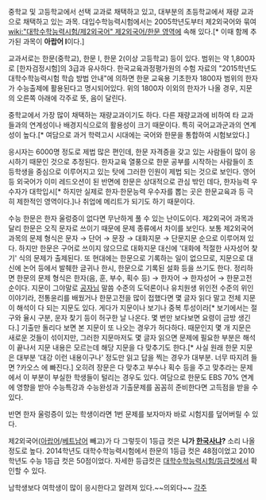 중학교 및 고등학교에서 선택 교과로 채택하고 있고, 대부분의 초등학교에서 재량 교과으로 채택하고 있는 과목. 대입수학능력시험에서는 2005학년도부터 제2외국어와 묶여 [[wiki:"대학수학능력시험/제2외국어" 제2외국어/한문 영역]]에 속해 있다.[* 이때 함께 추가된 과목이 '''아랍어 Ⅰ'''이다.]

교과서로는 한문(중학교), 한문 Ⅰ, 한문 2(이상 고등학교) 등이 있다. 범위는 약 1,800자로 [한자검정시험]의 3급과 유사하다. 한국교육과정평가원의 수험 자료의 "2015학년도 대학수학능력시험 학습 방법 안내"에 의하면 한문 교육용 기초한자 1800자 범위의 한자가 수능출제에 활용된다고 명시되어있다. 위의 1800자 이외의 한자가 나올 경우, 지문의 오른쪽 아래에 각주로 뜻, 음이 달린다.

중학교에서 가장 많이 채택하는 재량교과이기도 하다. 다른 재량교과에 비하여 타 교과들과의 연계성이나 배경지식으로의 활용성이 크기 때문이다. 특히 국어교과군과의 연계성이 높다.[* 여담으로 과거 학력고시 시대에는 국어와 한문을 통합하여 시험보았다.]

응시자는 6000명 정도로 제법 많은 편인데, 한문 자격증을 갖고 있는 사람들이 많이 응시하기 때문인 것으로 추정된다. 한자교육 열풍으로 한문 공부를 시작하는 사람들이 초등학생을 중심으로 이루어지고 있는 탓에 그러한 인원이 제법 되는 것으로 보인다. 영어 등 외국어가 이미 레드오션이 된 반면에 한문은 상대적으로 관심 밖인 데다, 한자능력 우수자가 대학입시[* 하지만 실제로 한자·한문능력 우수자를 뽑는 곳은 한문교육과 등 극히 제한적인 영역이다.]나 취업에 메리트가 되기도 하기 때문이다.

수능 한문은 한자 울렁증이 없다면 무난하게 풀 수 있는 난이도이다.
제2외국어 과목과 달리 한문은 오직 문자로 쓰이기 때문에 문제 종류에서 차이를 보인다. 보통 제2외국어 과목의 문제 형식은 문자 → 단어 → 문장 → 대화지문 → 단문지문 순으로 이루어져 있다. 하지만 한문은 구어로 쓰이지 않으므로 대화지문 대신에 '대화에 적절한 사자성어 찾기' 식의 문제가 출제된다. 또 현대에는 한문으로 기록하는 일이 없으므로, 지문으로 대신에 논어 등에서 발췌한 글귀나 한시, 한문으로 기록된 설화 등을 쓰기도 한다. 정리하면 한문의 문제 형식은 한자(음, 훈, 부수, 획수 등) → 한자어 → 한자성어 → 한문고전 순이다.
지문이 그야말로 [[공자]]님 말씀 수준의 도덕론이나 유치원생 위인전 수준의 위인 이야기라, 전통윤리를 배웠거나 한문고전을 많이 접했다면 몇 글자 읽다 말고 전체 지문이 해석이 다 되는 지문도 있다. 게다가 지문이나 보기나 중복 투성이라[* 보기에서는 절구와 율시 구분, 운자 찾기 등이 허구한 날 나온다. 몇 번만 보다보면 요령이 금방 생긴다.] 기출만 돌리다 보면 본 지문이 또 나오는 경우가 허다하다. 때문인지 몇 개 지문은 새로운 것들이 섞이지만, 그러한 지문마저도 몇 글자 읽으면 문제에 필요한 부분은 해석이 끝나서 지문 내용은 모르는데 해당 지문을 다 맞추기도 한다.[* 사실 원래 한문 지문은 대부분 '대강 이런 내용이구나' 정도만 읽고 답을 찍는 경우가 대부분. 너무 따지려 들면 ?카오스 에 빠진다.] 오히려 장문은 다 맞추고 부수나 획수 등을 주고 맞추라는 문제에서 이 부분이 부실한 학생들이 털리는 경우도 있다. 여담으로 한문도 EBS 70% 연계에 영향을 받아 수능특강과 수능완성과 기출문제를 꼼꼼히 준비한다면 고득점을 받을 수 있다.

반면 한자 울렁증이 있는 학생이라면 1번 문제를 보자마자 바로 시험지를 덮어버릴 수 있다.

제2외국어([[아랍어]]/[[베트남어]] 빼고)가 다 그렇듯이 1등급 컷은 '''니가 [[한국사]]냐?''' 소리 나올 정도로 높다. 2014학년도 대학수학능력시험에서 한문의 1등급 컷은 48점이었고 2010학년도 수능 1등급  컷은 50점이었다. 자세한 등급컷은 [[대학수학능력시험/등급컷]]에서 확인할 수 있다.

남학생보다 여학생이 많이 응시한다고 알려져 있다.~~의외다~~
[[각주]]
